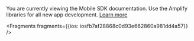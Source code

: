 <Callout warning>

You are currently viewing the Mobile SDK documentation. Use the Amplify libraries for all new app development. [Learn more](/lib/lib)




<Fragments fragments={{ios: iosfb7af28868c0d93e662860a981dd4a57}} />

</Callout>
